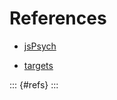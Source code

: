 # References {.unnumbered}

-   [jsPsych](https://www.jspsych.org/)

-   [targets](https://books.ropensci.org/targets)

::: {#refs} :::
